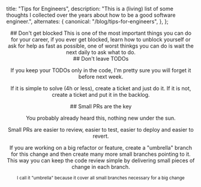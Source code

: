 
  title: "Tips for Engineers",
  description: "This is a (living) list of some thoughts I collected over the years about how to be a good software engineer.",
  alternates: {
    canonical: "/blog/tips-for-engineers",
  },
};

<Header
  title="Tips for Engineers"
  subtitle="This is a (living) list of some thoughts I collected over the years about how to be a good software engineer."
/>

<Section>
  ## Don't get blocked This is one of the most important things you can do for
  your career, if you ever get blocked, learn how to unblock yourself or ask for
  help as fast as possible, one of worst thinkgs you can do is wait the next
  daily to ask what to do.
</Section>

<Section>
  ## Don't leave TODOs

If you keep your TODOs only in the code, I'm pretty sure you will forget it before next week.

If it is simple to solve (4h or less), create a ticket and just do it.
If it is not, create a ticket and put it in the backlog.

</Section>

<Section>
  ## Small PRs are the key

You probably already heard this, nothing new under the sun.

Small PRs are easier to review, easier to test, easier to deploy and easier to revert.

If you are working on a big refactor or feature, create a "umbrella" branch for this change and then create many more small branches pointing to it.
This way you can keep the code review simple by delivering small pieces of change in each branch.

<small>I call it "umbrella" because it cover all small branches necessary for a big change</small>
  
</Section>
